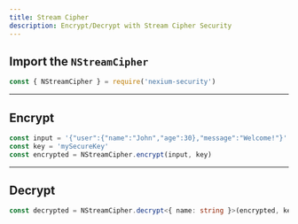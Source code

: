 ```yaml
---
title: Stream Cipher
description: Encrypt/Decrypt with Stream Cipher Security
---
```


## Import the `NStreamCipher`

```js
const { NStreamCipher } = require('nexium-security')
```

---

## Encrypt

```js
const input = '{"user":{"name":"John","age":30},"message":"Welcome!"}'
const key = 'mySecureKey'
const encrypted = NStreamCipher.encrypt(input, key)
```

---

## Decrypt

```ts
const decrypted = NStreamCipher.decrypt<{ name: string }>(encrypted, key)
```
